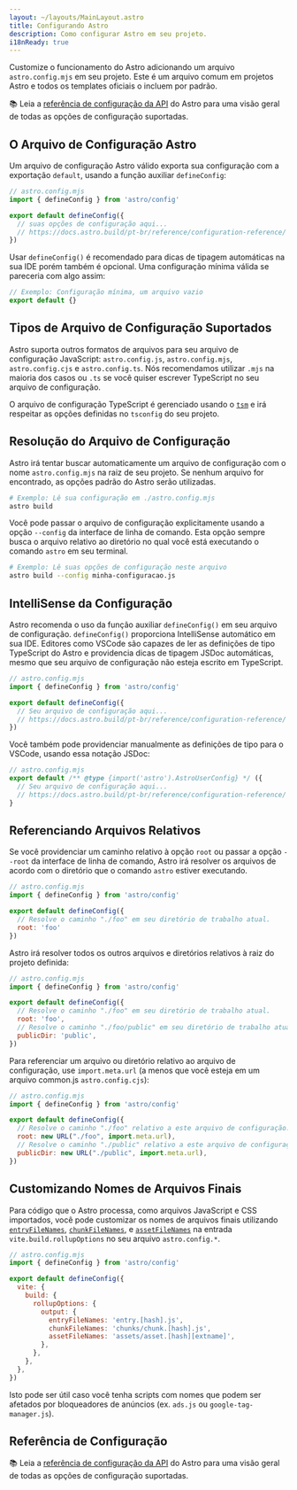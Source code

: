 ```yaml
---
layout: ~/layouts/MainLayout.astro
title: Configurando Astro
description: Como configurar Astro em seu projeto.
i18nReady: true
---
```


Customize o funcionamento do Astro adicionando um arquivo `astro.config.mjs` em seu projeto. Este é um arquivo comum em projetos Astro e todos os templates oficiais o incluem por padrão.

📚 Leia a [referência de configuração da API](/pt-br/reference/configuration-reference/) do Astro para uma visão geral de todas as opções de configuração suportadas.

## O Arquivo de Configuração Astro

Um arquivo de configuração Astro válido exporta sua configuração com a exportação `default`, usando a função auxiliar `defineConfig`:

```js
// astro.config.mjs
import { defineConfig } from 'astro/config'

export default defineConfig({
  // suas opções de configuração aqui...
  // https://docs.astro.build/pt-br/reference/configuration-reference/
})
```

Usar `defineConfig()` é recomendado para dicas de tipagem automáticas na sua IDE porém também é opcional. Uma configuração mínima válida se pareceria com algo assim:

```js title="astro.config.mjs"
// Exemplo: Configuração mínima, um arquivo vazio
export default {}
```

## Tipos de Arquivo de Configuração Suportados

Astro suporta outros formatos de arquivos para seu arquivo de configuração JavaScript: `astro.config.js`, `astro.config.mjs`, `astro.config.cjs` e `astro.config.ts`. Nós recomendamos utilizar `.mjs` na maioria dos casos ou `.ts` se você quiser escrever TypeScript no seu arquivo de configuração.

O arquivo de configuração TypeScript é gerenciado usando o [`tsm`](https://github.com/lukeed/tsm) e irá respeitar as opções definidas no `tsconfig` do seu projeto.

## Resolução do Arquivo de Configuração

Astro irá tentar buscar automaticamente um arquivo de configuração com o nome `astro.config.mjs` na raiz de seu projeto. Se nenhum arquivo for encontrado, as opções padrão do Astro serão utilizadas.

```bash
# Exemplo: Lê sua configuração em ./astro.config.mjs
astro build
```

Você pode passar o arquivo de configuração explicitamente usando a opção `--config` da interface de linha de comando. Esta opção sempre busca o arquivo relativo ao diretório no qual você está executando o comando `astro` em seu terminal.

```bash
# Exemplo: Lê suas opções de configuração neste arquivo
astro build --config minha-configuracao.js
```

## IntelliSense da Configuração

Astro recomenda o uso da função auxiliar `defineConfig()` em seu arquivo de configuração. `defineConfig()` proporciona IntelliSense automático em sua IDE. Editores como VSCode são capazes de ler as definições de tipo TypeScript do Astro e providencia dicas de tipagem JSDoc automáticas, mesmo que seu arquivo de configuração não esteja escrito em TypeScript.

```js 
// astro.config.mjs
import { defineConfig } from 'astro/config'

export default defineConfig({
  // Seu arquivo de configuração aqui...
  // https://docs.astro.build/pt-br/reference/configuration-reference/
})
```

Você também pode providenciar manualmente as definições de tipo para o VSCode, usando essa notação JSDoc:

```js
// astro.config.mjs
export default /** @type {import('astro').AstroUserConfig} */ ({
  // Seu arquivo de configuração aqui...
  // https://docs.astro.build/pt-br/reference/configuration-reference/
}
```

## Referenciando Arquivos Relativos

Se você providenciar um caminho relativo à opção `root` ou passar a opção `--root` da interface de linha de comando, Astro irá resolver os arquivos de acordo com o diretório que o comando `astro` estiver executando.

```js
// astro.config.mjs
import { defineConfig } from 'astro/config'

export default defineConfig({
  // Resolve o caminho "./foo" em seu diretório de trabalho atual.
  root: 'foo'
})
```

Astro irá resolver todos os outros arquivos e diretórios relativos à raiz do projeto definida:

```js
// astro.config.mjs
import { defineConfig } from 'astro/config'

export default defineConfig({
  // Resolve o caminho "./foo" em seu diretório de trabalho atual.
  root: 'foo',
  // Resolve o caminho "./foo/public" em seu diretório de trabalho atual.
  publicDir: 'public',
})
```

Para referenciar um arquivo ou diretório relativo ao arquivo de configuração, use `import.meta.url` (a menos que você esteja em um arquivo common.js `astro.config.cjs`):

```js "import.meta.url"
// astro.config.mjs
import { defineConfig } from 'astro/config'

export default defineConfig({
  // Resolve o caminho "./foo" relativo a este arquivo de configuração.
  root: new URL("./foo", import.meta.url),
  // Resolve o caminho "./public" relativo a este arquivo de configuração.
  publicDir: new URL("./public", import.meta.url),
})
```

## Customizando Nomes de Arquivos Finais

Para código que o Astro processa, como arquivos JavaScript e CSS importados, você pode customizar os nomes de arquivos finais utilizando [`entryFileNames`](https://rollupjs.org/guide/en/#outputentryfilenames), [`chunkFileNames`](https://rollupjs.org/guide/en/#outputchunkfilenames), e [`assetFileNames`](https://rollupjs.org/guide/en/#outputassetfilenames) na entrada `vite.build.rollupOptions` no seu arquivo `astro.config.*`.

```js ins={9-11}
// astro.config.mjs
import { defineConfig } from 'astro/config'

export default defineConfig({
  vite: {
    build: {
      rollupOptions: {
        output: {
          entryFileNames: 'entry.[hash].js',
          chunkFileNames: 'chunks/chunk.[hash].js',
          assetFileNames: 'assets/asset.[hash][extname]',
        },
      },
    },
  },
})
```

Isto pode ser útil caso você tenha scripts com nomes que podem ser afetados por bloqueadores de anúncios (ex. `ads.js` ou `google-tag-manager.js`).

## Referência de Configuração

📚 Leia a [referência de configuração da API](/pt-br/reference/configuration-reference/) do Astro para uma visão geral de todas as opções de configuração suportadas.

